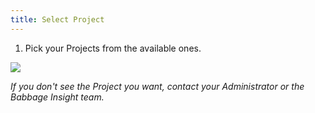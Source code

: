 ```yaml
---
title: Select Project
---
```


1. Pick your Projects from the available ones.
<img src="/assets/dashboard/manage-users.png"/>

*If you don't see the Project you want, contact your Administrator or the Babbage Insight team.*